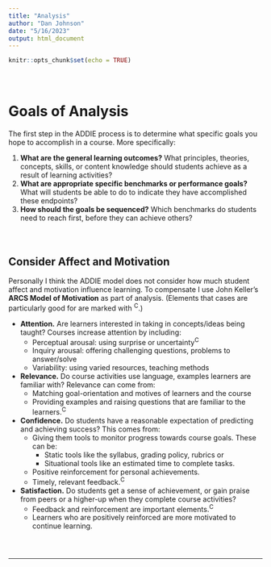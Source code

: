 ```yaml
---
title: "Analysis"
author: "Dan Johnson"
date: "5/16/2023"
output: html_document
---
```


```r
knitr::opts_chunk$set(echo = TRUE)
```
#### \   

# Goals of Analysis

The first step in the ADDIE process is to determine what specific goals you hope to accomplish in a course. More specifically:

1. __What are the general learning outcomes?__ What principles, theories, concepts, skills, or content knowledge should students achieve as a result of learning activities?
2. __What are appropriate specific benchmarks or performance goals?__ What will students be able to do to indicate they have accomplished these endpoints?
3. __How should the goals be sequenced?__ Which benchmarks do students need to reach first, before they can achieve others?

#### \   

## Consider Affect and Motivation

Personally I think the ADDIE model does not consider how much student affect and motivation influence learning. To compensate I use John Keller’s __ARCS Model of Motivation__ as part of analysis. (Elements that cases are particularly good for are marked with <sup>C</sup>.)

* __Attention.__ Are learners interested in taking in concepts/ideas being taught? Courses increase attention by including: 
    + Perceptual arousal: using surprise or uncertainty<sup>C</sup>
    + Inquiry arousal: offering challenging questions, problems to answer/solve
    + Variability: using varied resources, teaching methods
* __Relevance.__ Do course activities use language, examples learners are familiar with? Relevance can come from:
    + Matching goal-orientation and motives of learners and the course
    + Providing examples and raising questions that are familiar to the learners.<sup>C</sup>
* __Confidence.__ Do students have a reasonable expectation of predicting and achieving success? This comes from: 
    + Giving them tools to monitor progress towards course goals. These can be:
        - Static tools like the syllabus, grading policy, rubrics or
        - Situational tools like an estimated time to complete tasks. 
    + Positive reinforcement for personal achievements.
    + Timely, relevant feedback.<sup>C</sup>
* __Satisfaction.__ Do students get a sense of achievement, or gain praise from peers or a higher-up when they complete course activities? 
    + Feedback and reinforcement are important elements.<sup>C</sup>
    + Learners who are positively reinforced are more motivated to continue learning. 

#### \   

<hr>